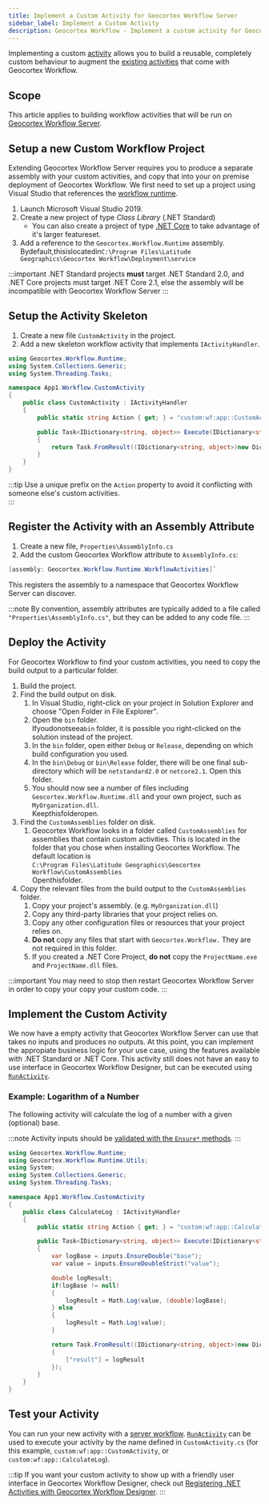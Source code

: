 ```yaml
---
title: Implement a Custom Activity for Geocortex Workflow Server
sidebar_label: Implement a Custom Activity
description: Geocortex Workflow - Implement a custom activity for Geocortex Workflow Server
---
```



Implementing a custom [activity](concepts-key-concepts.mdx#activities-and-form-elements) allows you to build a reusable, completely custom behaviour to augment the [existing activities](https://docs.geocortex.com/workflow/latest/help/Default.htm#wf5/help/activity-reference.htm%3FTocPath%3DActivities%7CActivity%2520Reference%7C_____0) that come with Geocortex Workflow.

## Scope

This article applies to building workflow activities that will be run on [Geocortex Workflow Server](https://docs.geocortex.com/workflow/latest/help/Default.htm#wf5/help/server-workflows.htm%3FTocPath%3DServer%2520Workflows%7C_____0).

<ServerPrereqs />

## Setup a new Custom Workflow Project

Extending Geocortex Workflow Server requires you to produce a separate assembly with your custom activities, and copy that into your on premise deployment of Geocortex Workflow. We first need to set up a project using Visual Studio that references the [workflow runtime](concepts-key-concepts.mdx#geocortex-workflow-designer-and-runtime).

1. Launch Microsoft Visual Studio 2019.
1. Create a new project of type _Class Library_ (.NET Standard)
    - You can also create a project of type [.NET Core](https://dotnet.microsoft.com/learn/dotnet/what-is-dotnet) to take advantage of it's larger featureset.
1. Add a reference to the `Geocortex.Workflow.Runtime` assembly.  
   Bydefault,thisislocatedin`C:\Program Files\Latitude Geographics\Geocortex Workflow\Deployment\service`

:::important
.NET Standard projects **must** target .NET Standard 2.0, and .NET Core projects must target .NET Core 2.1, else the assembly will be incompatible with Geocortex Workflow Server
:::

## Setup the Activity Skeleton

1. Create a new file `CustomActivity` in the project.
2. Add a new skeleton workflow activity that implements `IActivityHandler`.

```csharp
using Geocortex.Workflow.Runtime;
using System.Collections.Generic;
using System.Threading.Tasks;

namespace App1.Workflow.CustomActivity
{
    public class CustomActivity : IActivityHandler
    {
        public static string Action { get; } = "custom:wf:app::CustomActivity";

        public Task<IDictionary<string, object>> Execute(IDictionary<string, object> inputs, IActivityContext context)
        {
            return Task.FromResult((IDictionary<string, object>)new Dictionary<string, object>());
        }
    }
}
```

:::tip
Use a unique prefix on the `Action` property to avoid it conflicting with someone else's custom activities.  
:::

## Register the Activity with an Assembly Attribute

1. Create a new file, `Properties\AssemblyInfo.cs`
1. Add the custom Geocortex Workflow attribute to `AssemblyInfo.cs`:

```csharp
[assembly: Geocortex.Workflow.Runtime.WorkflowActivities]`
```

This registers the assembly to a namespace that Geocortex Workflow Server can discover.

:::note
By convention, assembly attributes are typically added to a file called `"Properties\AssemblyInfo.cs"`, but they can be added to any code file.
:::

## Deploy the Activity

For Geocortex Workflow to find your custom activities, you need to copy the build output to a particular folder.

1. Build the project.
1. Find the build output on disk.
    1. In Visual Studio, right-click on your project in Solution Explorer and choose "Open Folder in File Explorer".
    1. Open the `bin` folder.  
       Ifyoudonotseea`bin` folder, it is possible you right-clicked on the solution instead of the project.
    1. In the `bin` folder, open either `Debug` or `Release`, depending on which build configuration you used.
    1. In the `bin\Debug` or `bin\Release` folder, there will be one final sub-directory which will be `netstandard2.0`
       or `netcore2.1`. Open this folder.
    1. You should now see a number of files including `Geocortex.Workflow.Runtime.dll` and your own project, such as `MyOrganization.dll`.  
       Keepthisfolderopen.
1. Find the `CustomAssemblies` folder on disk.
    1. Geocortex Workflow looks in a folder called `CustomAssemblies` for assemblies that contain custom activities.
       This is located in the folder that you chose when installing Geocortex Workflow. The default location is  
       `C:\Program Files\Latitude Geographics\Geocortex Workflow\CustomAssemblies`  
       Openthisfolder.
1. Copy the relevant files from the build output to the `CustomAssemblies` folder.
    1. Copy your project's assembly. (e.g. `MyOrganization.dll`)
    1. Copy any third-party libraries that your project relies on.
    1. Copy any other configuration files or resources that your project relies on.
    1. **Do not** copy any files that start with `Geocortex.Workflow.` They are not required in this folder.
    1. If you created a .NET Core Project, **do not** copy the `ProjectName.exe` and `ProjectName.dll` files.

:::important
You may need to stop then restart Geocortex Workflow Server in order to copy your copy your custom code.
:::

## Implement the Custom Activity

We now have a empty activity that Geocortex Workflow Server can use that takes no inputs and produces no outputs. At this point, you can implement the appropiate business logic for your use case, using the features available with .NET Standard or .NET Core. This activity still does not have an easy to use interface in Geocortex Workflow Designer, but can be executed using [`RunActivity`](https://docs.geocortex.com/workflow/latest/help/Default.htm#wf5/help/activities/run-activity.htm%3FTocPath%3DActivities%7CActivity%2520Reference%7C_____167).

### Example: Logarithm of a Number

The following activity will calculate the log of a number with a given (optional) base.

:::note
Activity inputs should be [validated with the `Ensure*` methods](activity-input-validation.mdx).
:::

```csharp
using Geocortex.Workflow.Runtime;
using Geocortex.Workflow.Runtime.Utils;
using System;
using System.Collections.Generic;
using System.Threading.Tasks;

namespace App1.Workflow.CustomActivity
{
    public class CalculateLog : IActivityHandler
    {
        public static string Action { get; } = "custom:wf:app::CalculateLog";

        public Task<IDictionary<string, object>> Execute(IDictionary<string, object> inputs, IActivityContext context)
        {
            var logBase = inputs.EnsureDouble("base");
            var value = inputs.EnsureDoubleStrict("value");

            double logResult;
            if(logBase != null)
            {
                logResult = Math.Log(value, (double)logBase);
            } else
            {
                logResult = Math.Log(value);
            }

            return Task.FromResult((IDictionary<string, object>)new Dictionary<string, object>()
            {
                ["result"] = logResult
            });
        }
    }
}
```

## Test your Activity

You can run your new activity with a [server workflow](https://docs.geocortex.com/workflow/latest/help/Default.htm#wf5/help/server-workflows.htm%3FTocPath%3DServer%2520Workflows%7C_____0). [`RunActivity`](https://docs.geocortex.com/workflow/latest/help/Default.htm#wf5/help/activities/run-activity.htm%3FTocPath%3DActivities%7CActivity%2520Reference%7C_____167) can be used to execute your activity by the name defined in `CustomActivity.cs` (for this example, `custom:wf:app::CustomActivity`, or `custom:wf:app::CalculateLog`).

:::tip
If you want your custom activity to show up with a friendly user interface in Geocortex Workflow Designer, check out [Registering .NET Activities with Geocortex Workflow Designer](register-dotnet-activities.mdx).
:::
